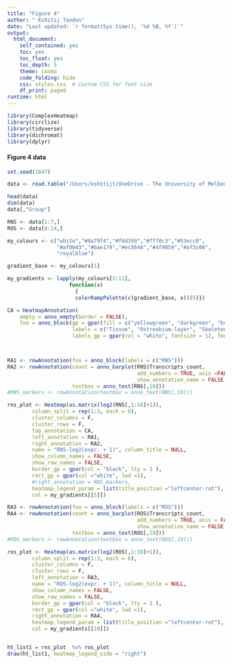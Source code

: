 ```yaml
---
title: "Figure 4"
author: " Kshitij Tandon"
date: "Last updated: `r format(Sys.time(), '%d %B, %Y')`"
output:
  html_document:
    self_contained: yes
    toc: yes
    toc_float: yes
    toc_depth: 5
    theme: cosmo
    code_folding: hide
    css: styles.css  # Custom CSS for font size
    df_print: paged
runtime: html
---
```


```r
library(ComplexHeatmap)
library(circlize)
library(tidyverse)
library(dichromat)
library(dplyr)
```

#### Figure 4 data
```r

set.seed(1847)

data <- read.table("/Users/kshitijt/OneDrive - The University of Melbourne/Desktop/Melbourne_work/UNIMEL_DP/Analysis/RNA-Seq/Analysis2_isoformTMM_based/Manuscript/Science Advances/scripts/Average_expression_ROS_RNS.txt", header =T, row.names =1, sep = "\t")

head(data)
dim(data)
data[,"Group"]

RNS <- data[1:7,]
ROS <- data[8:14,]
```

```r
my_colours <- c("white","#8a79f4","#f0d359","#ff70c3","#53ecc0",
                "#af0043","#bae179","#ec5646","#4f9059","#af3c00",
                "royalblue")

gradient_base <- my_colours[1]

my_gradients <- lapply(my_colours[2:11], 
                    function(x) 
                      {
                      colorRampPalette(c(gradient_base, x))(5)})

CA = HeatmapAnnotation(
    empty = anno_empty(border = FALSE),
    foo = anno_block(gp = gpar(fill = c("yellowgreen", "darkgreen", "burlywood4")), 
                     labels = c("Tissue", "Ostreobium-layer", "Skeleton"),
                     labels_gp = gpar(col = "white", fontsize = 12, fontface = "bold")))



RA1 <- rowAnnotation(foo = anno_block(labels = c("RNS")))
RA2 <- rowAnnotation(count = anno_barplot(RNS$Transcripts_count,
                                          add_numbers = TRUE, axis =FALSE),
                                          show_annotation_name = FALSE,
                     textbox = anno_text(RNS[,19]))
#RNS_markers <- rowAnnotation(textbox = anno_text(RNS[,19]))

rns_plot <- Heatmap(as.matrix(log2(RNS[,1:18]+1)),
        column_split = rep(1:3, each = 6), 
        cluster_columns = F, 
        cluster_rows = F, 
        top_annotation = CA,
        left_annotation = RA1,
        right_annotation = RA2,
        name = "RNS-log2(expr. + 1)", column_title = NULL,
        show_column_names = FALSE,
        show_row_names = FALSE,
        border_gp = gpar(col = "black", lty = 1 ),
        rect_gp = gpar(col ="white", lwd =1),
        #right_annotation = RNS_markers,
        heatmap_legend_param = list(title_position ="leftcenter-rot"),
        col = my_gradients[[5]])

RA3 <- rowAnnotation(foo = anno_block(labels = c("ROS")))
RA4 <- rowAnnotation(count = anno_barplot(ROS$Transcripts_count, 
                                          add_numbers = TRUE, axis = FALSE),
                                          show_annotation_name = FALSE,
                     textbox = anno_text(ROS[,19]))
#ROS_markers <- rowAnnotation(textbox = anno_text(ROS[,19]))

ros_plot <- Heatmap(as.matrix(log2(ROS[,1:18]+1)),
        column_split = rep(1:3, each = 6), 
        cluster_columns = F, 
        cluster_rows = F, 
        left_annotation = RA3,
        name = "ROS-log2(expr. + 1)", column_title = NULL,
        show_column_names = FALSE,
        show_row_names = FALSE,
        border_gp = gpar(col = "black", lty = 1 ),
        rect_gp = gpar(col ="white", lwd =1),
        right_annotation = RA4,
        heatmap_legend_param = list(title_position ="leftcenter-rot"),
        col = my_gradients[[10]])


ht_list1 = rns_plot  %v% ros_plot 
draw(ht_list1, heatmap_legend_side = "right")
```
